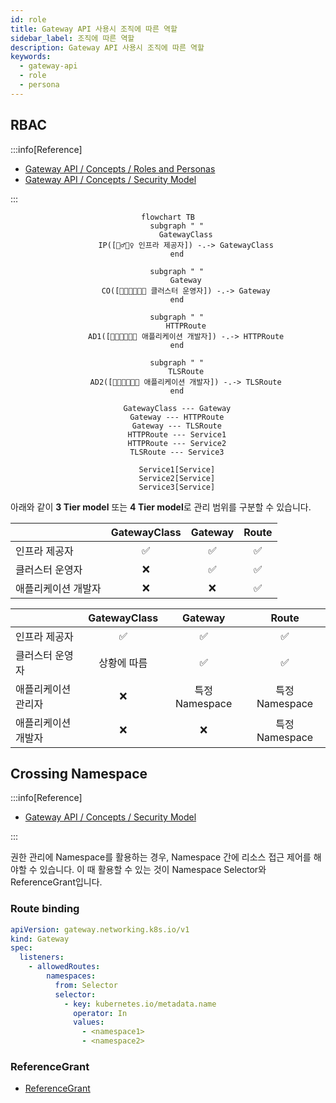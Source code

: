 ```yaml
---
id: role
title: Gateway API 사용시 조직에 따른 역할
sidebar_label: 조직에 따른 역할
description: Gateway API 사용시 조직에 따른 역할
keywords:
  - gateway-api
  - role
  - persona
---
```


## RBAC

:::info[Reference]

- [Gateway API / Concepts / Roles and Personas](https://gateway-api.sigs.k8s.io/concepts/roles-and-personas/)
- [Gateway API / Concepts / Security Model](https://gateway-api.sigs.k8s.io/concepts/security-model/)

:::

<center>

```mermaid
flowchart TB
    subgraph " "
        GatewayClass
        IP([👷‍♂️👷‍♀️ 인프라 제공자]) -.-> GatewayClass
    end

    subgraph " "
        Gateway
        CO([👨🏽‍💻👩🏼‍💻 클러스터 운영자]) -.-> Gateway
    end

    subgraph " "
        HTTPRoute
        AD1([👨🏾‍💻👩🏻‍💻 애플리케이션 개발자]) -.-> HTTPRoute
    end

    subgraph " "
        TLSRoute
        AD2([🧑🏼‍💻👨🏿‍💻 애플리케이션 개발자]) -.-> TLSRoute
    end

    GatewayClass --- Gateway
    Gateway --- HTTPRoute
    Gateway --- TLSRoute
    HTTPRoute --- Service1
    HTTPRoute --- Service2
    TLSRoute --- Service3

    Service1[Service]
    Service2[Service]
    Service3[Service]

```

</center>

아래와 같이 **3 Tier model** 또는 **4 Tier model**로 관리 범위를 구분할 수 있습니다.

|                     | GatewayClass | Gateway | Route |
| ------------------- | :----------: | :-----: | :---: |
| 인프라 제공자       |      ✅      |   ✅    |  ✅   |
| 클러스터 운영자     |      ❌      |   ✅    |  ✅   |
| 애플리케이션 개발자 |      ❌      |   ❌    |  ✅   |

|                     | GatewayClass |    Gateway     |     Route      |
| ------------------- | :----------: | :------------: | :------------: |
| 인프라 제공자       |      ✅      |       ✅       |       ✅       |
| 클러스터 운영자     | 상황에 따름  |       ✅       |       ✅       |
| 애플리케이션 관리자 |      ❌      | 특정 Namespace | 특정 Namespace |
| 애플리케이션 개발자 |      ❌      |       ❌       | 특정 Namespace |

## Crossing Namespace

:::info[Reference]

- [Gateway API / Concepts / Security Model](https://gateway-api.sigs.k8s.io/concepts/security-model/)

:::

권한 관리에 Namespace를 활용하는 경우, Namespace 간에 리소스 접근 제어를 해야할 수 있습니다. 이 때 활용할 수 있는 것이 Namespace Selector와 ReferenceGrant입니다.

### Route binding

```yaml
apiVersion: gateway.networking.k8s.io/v1
kind: Gateway
spec:
  listeners:
    - allowedRoutes:
        namespaces:
          from: Selector
          selector:
            - key: kubernetes.io/metadata.name
              operator: In
              values:
                - <namespace1>
                - <namespace2>
```

### ReferenceGrant

- [ReferenceGrant](/docs/mlops/kubernetes/network/gateway-api/route#referencegrant)
